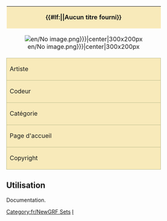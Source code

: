 {| class="infobox bordered" align="right" style="width: 300px; font-size: 90%; border:1px solid #C0C090;" cellpadding="2"
| colspan="2" style="text-align: center; background-color: #F8EABA;" | '''{{#If:{{{nomEnsemble|}}}|{{{nomEnsemble}}}|Aucun titre fourni}}'''
|-
| colspan="2" style="text-align: center;" |[[File:{{{copieEcran|en/No image.png}}}|center|300x200px]]
|-
! style="background-color: #F8EABA; border:1px solid #C0C090;" | Artiste
| {{{artiste|}}}
|-
! style="background-color: #F8EABA; border:1px solid #C0C090;" | Codeur
| {{{codeur|}}}
|-
! style="background-color: #F8EABA; border:1px solid #C0C090;" | Catégorie
| {{#If:{{{focus|}}}|[[category:Addons {{{focus}}}/Fr]]|Pas de catégorie sélectionnée}}  <!-- tester cette idée, ajouter plus d'options et un switch? -->
|-
! style="background-color: #F8EABA; border:1px solid #C0C090;" | Page d'accueil
| {{#If:{{{homepage|}}}|[http://{{{homepage|}}} {{{nomHomepage|}}}]}}
|-
! style="background-color: #F8EABA; border:1px solid #C0C090;" | Copyright
| {{{copyright|}}}
|}
<includeonly>[[Category:fr/NewGRF Sets]]</includeonly><noinclude>

==Utilisation==

Documentation.

[[Category:fr/Modèles|I]]
</noinclude>